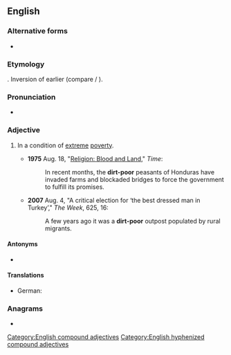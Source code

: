 {{also|dirt poor}}
==English==

===Alternative forms===
* {{l|en|dirt poor}}

===Etymology===
{{af|en|dirt|poor}}. Inversion of earlier {{m|en|poor as dirt}} (compare {{m|en|whip-smart}} / {{m|en|smart as a whip}}).

===Pronunciation===
* {{audio|en|en-au-dirt-poor.ogg|Audio (AU)}}

===Adjective===
{{en-adj|head=[[dirt]]-[[poor]]|-}}

# {{lb|en|idiomatic}} In a condition of [[extreme]] [[poverty]].
#* '''1975''' Aug. 18, "[https://web.archive.org/web/20120104074018/http://www.time.com/time/magazine/article/0,9171,917730,00.html Religion: Blood and Land]," ''Time'':
#*: In recent months, the '''dirt-poor''' peasants of Honduras have invaded farms and blockaded bridges to force the government to fulfill its promises.
#* '''2007''' Aug. 4, "A critical election for ‘the best dressed man in Turkey’," ''The Week'', 625, 16:
#*: A few years ago it was a '''dirt-poor''' outpost populated by rural migrants.

====Antonyms====
* {{l|en|filthy rich}}

====Translations====
{{trans-top|very poor}}
* German: {{t+|de|bettelarm}}
{{trans-mid}}
{{trans-bottom}}

===Anagrams===
* {{anagrams|en|a=diooprrt|proditor}}

[[Category:English compound adjectives]]
[[Category:English hyphenized compound adjectives]]